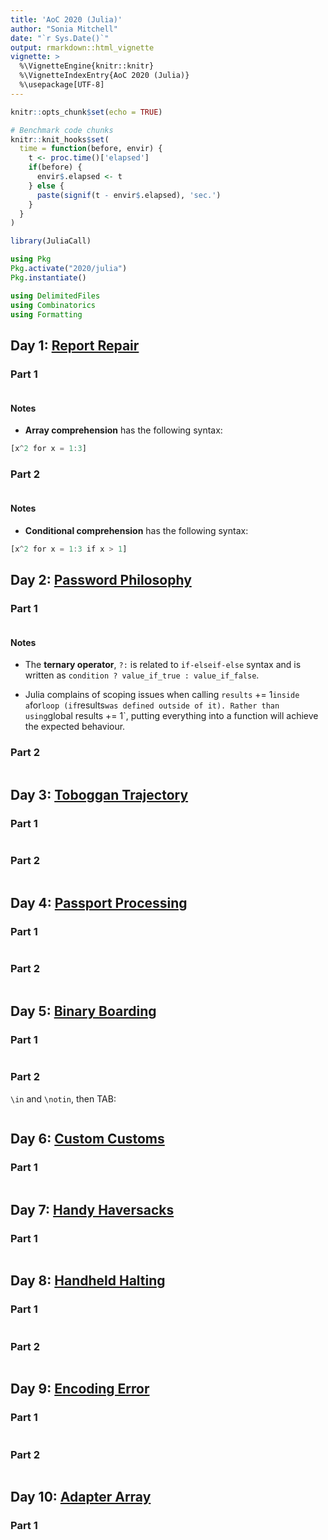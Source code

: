 ```yaml
---
title: 'AoC 2020 (Julia)'
author: "Sonia Mitchell"
date: "`r Sys.Date()`"
output: rmarkdown::html_vignette
vignette: >
  %\VignetteEngine{knitr::knitr}
  %\VignetteIndexEntry{AoC 2020 (Julia)}
  %\usepackage[UTF-8]
---
```


```r
knitr::opts_chunk$set(echo = TRUE)

# Benchmark code chunks
knitr::knit_hooks$set(
  time = function(before, envir) {
    t <- proc.time()['elapsed']
    if(before) {
      envir$.elapsed <- t
    } else {
      paste(signif(t - envir$.elapsed), 'sec.')
    }
  }
)

library(JuliaCall)
```

```julia
using Pkg
Pkg.activate("2020/julia")
Pkg.instantiate()
```

```julia
using DelimitedFiles
using Combinatorics
using Formatting
```

## Day 1: [Report Repair](https://adventofcode.com/2020/day/1)

### Part 1

```julia
```

#### Notes

* **Array comprehension** has the following syntax:

```julia
[x^2 for x = 1:3]
```

### Part 2

```julia
```

#### Notes

* **Conditional comprehension** has the following syntax:

```julia
[x^2 for x = 1:3 if x > 1]
```

## Day 2: [Password Philosophy](https://adventofcode.com/2020/day/2)

### Part 1

```julia
```

#### Notes

* The **ternary operator**, `?:` is related to `if-elseif-else` syntax and is 
written as `condition ? value_if_true : value_if_false`.

* Julia complains of scoping issues when calling `results` += 1` inside a `for` 
loop (if `results` was defined outside of it). Rather than using 
`global results += 1`, putting everything into a function will achieve the
expected behaviour.

### Part 2

```julia
```

## Day 3: [Toboggan Trajectory](https://adventofcode.com/2020/day/3)

### Part 1

```julia
```

### Part 2

```julia
```

## Day 4: [Passport Processing](https://adventofcode.com/2020/day/4)

### Part 1

```julia
```

### Part 2

```julia
```

## Day 5: [Binary Boarding](https://adventofcode.com/2020/day/5)

### Part 1

```julia
```

### Part 2

`\in` and `\notin`, then TAB:

```julia
```

## Day 6: [Custom Customs](https://adventofcode.com/2020/day/6)

### Part 1

```julia
```

## Day 7: [Handy Haversacks](https://adventofcode.com/2020/day/7)

### Part 1

```julia
```

## Day 8: [Handheld Halting](https://adventofcode.com/2020/day/8)

### Part 1

```julia
```

### Part 2

```julia
```

## Day 9: [Encoding Error](https://adventofcode.com/2020/day/9)

### Part 1

```julia
```

### Part 2

```julia
```

## Day 10: [Adapter Array](https://adventofcode.com/2020/day/10)

### Part 1

```julia
```
